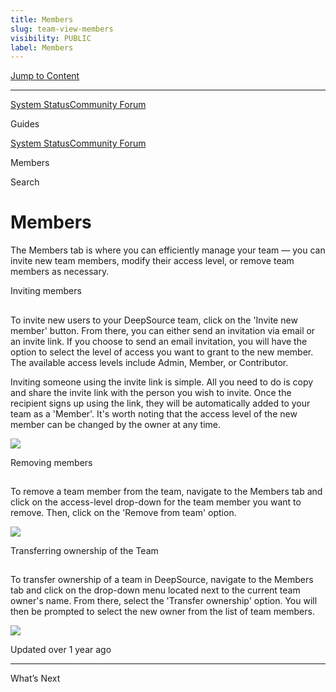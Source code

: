 ```yaml
---
title: Members
slug: team-view-members
visibility: PUBLIC
label: Members
---
```

[Jump to Content](#content)

* * *

[System Status](https://deepsourcestatus.com/)[Community Forum](https://discuss.deepsource.com/)

Guides

[System Status](https://deepsourcestatus.com/)[Community Forum](https://discuss.deepsource.com/)

Members

Search

Members
=======

The Members tab is where you can efficiently manage your team — you can invite new team members, modify their access level, or remove team members as necessary.

Inviting members

[](#inviting-members)
-----------------------------------------

To invite new users to your DeepSource team, click on the 'Invite new member' button. From there, you can either send an invitation via email or an invite link. If you choose to send an email invitation, you will have the option to select the level of access you want to grant to the new member. The available access levels include Admin, Member, or Contributor.

Inviting someone using the invite link is simple. All you need to do is copy and share the invite link with the person you wish to invite. Once the recipient signs up using the link, they will be automatically added to your team as a 'Member'. It's worth noting that the access level of the new member can be changed by the owner at any time.

![](https://files.readme.io/56aade0-invite_team.png)

Removing members

[](#removing-members)
-----------------------------------------

To remove a team member from the team, navigate to the Members tab and click on the access-level drop-down for the team member you want to remove. Then, click on the 'Remove from team' option.

![](https://files.readme.io/652af08-remove_team.png)

Transferring ownership of the Team

[](#transferring-ownership-of-the-team)
-----------------------------------------------------------------------------

To transfer ownership of a team in DeepSource, navigate to the Members tab and click on the drop-down menu located next to the current team owner's name. From there, select the 'Transfer ownership' option. You will then be prompted to select the new owner from the list of team members.

![](https://files.readme.io/1699fc3-Transfer_ownership.png)

Updated over 1 year ago

* * *

What’s Next
